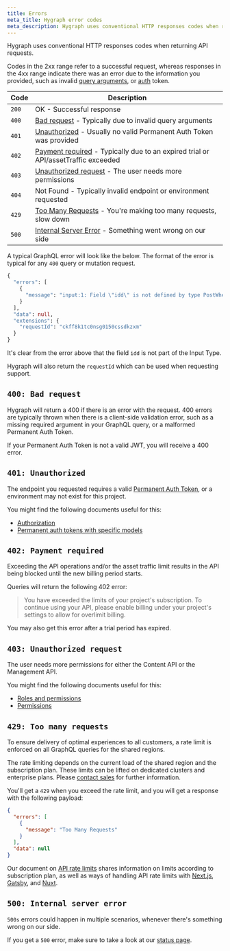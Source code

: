 ```yaml
---
title: Errors
meta_title: Hygraph error codes
meta_description: Hygraph uses conventional HTTP responses codes when returning API requests.
---
```


Hygraph uses conventional HTTP responses codes when returning API requests.

Codes in the 2xx range refer to a successful request, whereas responses in the 4xx range indicate there was an error due to the information you provided, such as invalid [query arguments](/api-reference/content-api/queries#combining-arguments), or [auth](/api-reference/basics/authorization) token.

| Code  | Description                                                                                                |
| ----- | ---------------------------------------------------------------------------------------------------------- |
| `200` | OK - Successful response                                                                                   |
| `400` | [Bad request](#400-bad-request) - Typically due to invalid query arguments                                 |
| `401` | [Unauthorized](#401-unauthorized) - Usually no valid Permanent Auth Token was provided                     |
| `402` | [Payment required](#402-payment-required) - Typically due to an expired trial or API/assetTraffic exceeded |
| `403` | [Unauthorized request](#403-unauthorized-request) - The user needs more permissions                        |
| `404` | Not Found - Typically invalid endpoint or environment requested                                            |
| `429` | [Too Many Requests](#429-too-many-requests) - You're making too many requests, slow down                   |
| `500` | [Internal Server Error](#500-internal-server-error) - Something went wrong on our side                     |

A typical GraphQL error will look like the below. The format of the error is typical for any `400` query or mutation request.

```graphql
{
  "errors": [
    {
      "message": "input:1: Field \"idd\" is not defined by type PostWhereInput. Did you mean id?\n"
    }
  ],
  "data": null,
  "extensions": {
    "requestId": "ckff8k1tc0nsg0150cssdkzxm"
  }
}
```

It's clear from the error above that the field `idd` is not part of the Input Type.

<Card theme="info">

Hygraph will also return the `requestId` which can be used when requesting support.

</Card>

## `400: Bad request`

Hygraph will return a 400 if there is an error with the request. 400 errors are typically thrown when there is a client-side validation error, such as a missing required argument in your GraphQL query, or a malformed Permanent Auth Token.

<Card title="Pro Tip" theme="info">

If your Permanent Auth Token is not a valid JWT, you will receive a 400 error.

</Card>

## `401: Unauthorized`

The endpoint you requested requires a valid [Permanent Auth Token](/api-reference/basics/authorization), or a environment may not exist for this project.

<Card title="Pro Tip" theme="info">

You might find the following documents useful for this:

- [Authorization](/api-reference/basics/authorization)
- [Permanent auth tokens with specific models](/api-reference/basics/permissions#permanent-auth-tokens-with-specific-models)

</Card>

## `402: Payment required`

Exceeding the API operations and/or the asset traffic limit results in the API being blocked until the new billing period starts.

Queries will return the following 402 error:

> You have exceeded the limits of your project's subscription. To continue using your API, please enable billing under your project's settings to allow for overlimit billing.

You may also get this error after a trial period has expired.

## `403: Unauthorized request`

The user needs more permissions for either the Content API or the Management API.

<Card title="Pro Tip" theme="info">

You might find the following documents useful for this:

- [Roles and permissions](/guides/overview/roles-and-permissions)
- [Permissions](/api-reference/basics/permissions)

</Card>

## `429: Too many requests`

To ensure delivery of optimal experiences to all customers, a rate limit is enforced on all GraphQL queries for the shared regions.

<Card theme="info">

The rate limiting depends on the current load of the shared region and the subscription plan. These limits can be lifted on dedicated clusters and enterprise plans. Please [contact sales](/contact) for further information.

</Card>

You'll get a `429` when you exceed the rate limit, and you will get a response with the following payload:

```json
{
  "errors": [
    {
      "message": "Too Many Requests"
    }
  ],
  "data": null
}
```

<Card title="Pro Tip" theme="info">

Our document on [API rate limits](/api-reference/basics/rate-limits) shares information on limits according to subscription plan, as well as ways of handling API rate limits with [Next.js](/api-reference/basics/rate-limits#nextjs), [Gatsby](/api-reference/basics/rate-limits#gatsby), and [Nuxt](/api-reference/basics/rate-limits#nuxt).

</Card>

## `500: Internal server error`

`500s` errors could happen in multiple scenarios, whenever there's something wrong on our side.

<Card title="Pro Tip" theme="info">

If you get a `500` error, make sure to take a look at our [status page](https://status.hygraph.com/).

</Card>
